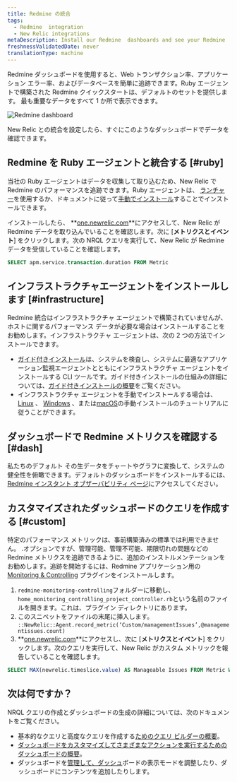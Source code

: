 ```yaml
---
title: Redmine の統合
tags:
  - Redmine  integration
  - New Relic integrations
metaDescription: Install our Redmine  dashboards and see your Redmine  data in New Relic.
freshnessValidatedDate: never
translationType: machine
---
```



Redmine ダッシュボードを使用すると、Web トランザクション率、アプリケーション エラー率、およびデータベースを簡単に追跡できます。Ruby エージェントで構築された Redmine クイックスタートは、デフォルトのセットを提供します。 <InlinePopover type="dashboards"/>最も重要なデータをすべて 1 か所で表示できます。

<img
  src={infrastructureRedmineIoDash}
  title="Redmine dashboard"
  alt="Redmine dashboard"
/>

<figcaption>
  New Relic との統合を設定したら、すぐにこのようなダッシュボードでデータを確認できます。
</figcaption>

## Redmine を Ruby エージェントと統合する [#ruby]

当社の Ruby エージェントはデータを収集して取り込むため、New Relic で Redmine のパフォーマンスを追跡できます。Ruby エージェントは、 [ランチャー](https://one.newrelic.com/marketplace?account=1&state=eb17d004-3569-306a-d693-9506d3d0cf4e)を使用するか、ドキュメントに従って[手動でインストール](/docs/apm/agents/ruby-agent/installation/install-new-relic-ruby-agent)することでインストールできます。

インストールしたら、 **[one.newrelic.com](https://one.newrelic.com/all-capaibilities)**にアクセスして、New Relic が Redmine データを取り込んでいることを確認します。次に \[**メトリクスとイベント**] をクリックします。次の NRQL クエリを実行して、New Relic が Redmine データを受信していることを確認します。

```sql
SELECT apm.service.transaction.duration FROM Metric
```

## インフラストラクチャエージェントをインストールします [#infrastructure]

Redmine 統合はインフラストラクチャ エージェントで構築されていませんが、ホストに関するパフォーマンス データが必要な場合はインストールすることをお勧めします。インフラストラクチャ エージェントは、次の 2 つの方法でインストールできます。

* [ガイド付きインストール](https://one.newrelic.com/nr1-core?state=4f81feab-35f7-e97e-9903-52510f8542bd)は、システムを検査し、システムに最適なアプリケーション監視エージェントとともにインフラストラクチャ エージェントをインストールする CLI ツールです。ガイド付きインストールの仕組みの詳細については、[ガイド付きインストールの概要](/docs/infrastructure/host-integrations/installation/new-relic-guided-install-overview)をご覧ください。
* インフラストラクチャ エージェントを手動でインストールする場合は、 [Linux](/docs/infrastructure/install-infrastructure-agent/linux-installation/install-infrastructure-monitoring-agent-linux) 、 [Windows](/docs/infrastructure/install-infrastructure-agent/windows-installation/install-infrastructure-monitoring-agent-windows/) 、または[macOS](/docs/infrastructure/install-infrastructure-agent/macos-installation/install-infrastructure-monitoring-agent-macos/)の手動インストールのチュートリアルに従うことができます。

## ダッシュボードで Redmine メトリクスを確認する [#dash]

私たちのデフォルト <InlinePopover type="dashboards"/>その生データをチャートやグラフに変換して、システムの健全性を俯瞰できます。デフォルトのダッシュボードをインストールするには、 [Redmine インスタント オブザーバビリティ ページ](https://newrelic.com/instant-observability/redmine)にアクセスしてください。

## カスタマイズされたダッシュボードのクエリを作成する [#custom]

特定のパフォーマンス メトリックは、事前構築済みの標準では利用できません。 <InlinePopover type="dashboards"/>.オプションですが、管理可能、管理不可能、期限切れの問題などの Redmine メトリクスを追跡できるように、追加のインストルメンテーションをお勧めします。追跡を開始するには、Redmine アプリケーション用の [Monitoring & Controlling](https://www.redmine.org/plugins/monitoring-controlling) プラグインをインストールします。

1. `redmine-monitoring-controlling`フォルダーに移動し、 `home_monitoring_controlling_project_controller.rb`という名前のファイルを開きます。これは、プラグイン ディレクトリにあります。
2. このスニペットをファイルの末尾に挿入します。 `::NewRelic::Agent.record_metric(‘Custom/managementIssues’,@managementissues.count)`
3. **[one.newrelic.com](https://one.newrelic.com/all-capabilities)**にアクセスし、次に \[**メトリクスとイベント**] をクリックします。次のクエリを実行して、New Relic がカスタム メトリックを報告していることを確認します。

```sql
SELECT MAX(newrelic.timeslice.value) AS Manageable Issues FROM Metric WHERE metricTimesliceName like '%Custom/managementissues%'
```

## 次は何ですか？

NRQL クエリの作成とダッシュボードの生成の詳細については、次のドキュメントをご覧ください。

* 基本的なクエリと高度なクエリを作成する[ためのクエリ ビルダーの概要](/docs/query-your-data/explore-query-data/query-builder/introduction-query-builder)。
* [ダッシュボードをカスタマイズしてさまざまなアクションを実行するためのダッシュボードの概要](/docs/query-your-data/explore-query-data/dashboards/introduction-dashboards)。
* ダッシュボードを[管理して、ダッシュ](/docs/query-your-data/explore-query-data/dashboards/manage-your-dashboard)ボードの表示モードを調整したり、ダッシュボードにコンテンツを追加したりします。